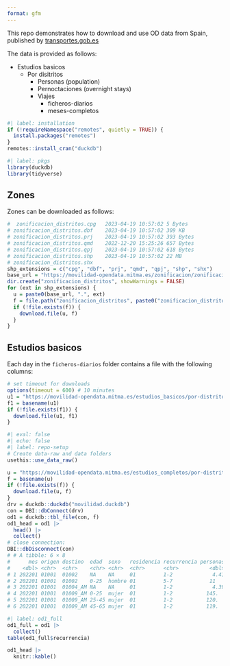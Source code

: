 ```yaml
---
format: gfm
---
```


This repo demonstrates how to download and use OD data from Spain, published by [transportes.gob.es](https://www.transportes.gob.es/ministerio/proyectos-singulares/estudios-de-movilidad-con-big-data/opendata-movilidad)

The data is provided as follows:

- Estudios basicos
    - Por disitritos
      - Personas (population)
      - Pernoctaciones (overnight stays)
      - Viajes
        - ficheros-diarios
        - meses-completos

```r
#| label: installation
if (!requireNamespace("remotes", quietly = TRUE)) {
  install.packages("remotes")
}
remotes::install_cran("duckdb")
```

```r
#| label: pkgs
library(duckdb)
library(tidyverse)
```

## Zones

Zones can be downloaded as follows:

```r
#  zonificacion_distritos.cpg	2023-04-19 10:57:02	5 Bytes
# zonificacion_distritos.dbf	2023-04-19 10:57:02	309 KB
# zonificacion_distritos.prj	2023-04-19 10:57:02	393 Bytes
# zonificacion_distritos.qmd	2022-12-20 15:25:26	657 Bytes
# zonificacion_distritos.qpj	2023-04-19 10:57:02	618 Bytes
# zonificacion_distritos.shp	2023-04-19 10:57:02	22 MB
# zonificacion_distritos.shx
shp_extensions = c("cpg", "dbf", "prj", "qmd", "qpj", "shp", "shx")
base_url = "https://movilidad-opendata.mitma.es/zonificacion/zonificacion_distritos/zonificacion_distritos"
dir.create("zonificacion_distritos", showWarnings = FALSE)
for (ext in shp_extensions) {
  u = paste0(base_url, ".", ext)
  f = file.path("zonificacion_distritos", paste0("zonificacion_distritos.", ext))
  if (!file.exists(f)) {
    download.file(u, f)
  }
}
```

## Estudios basicos

Each day in the `ficheros-diarios` folder contains a file with the following columns:

```r
# set timeout for downloads
options(timeout = 600) # 10 minutes
u1 = "https://movilidad-opendata.mitma.es/estudios_basicos/por-distritos/viajes/ficheros-diarios/2024-03/20240301_Viajes_distritos.csv.gz"
f1 = basename(u1)
if (!file.exists(f1)) {
  download.file(u1, f1)
}

```




```r
#| eval: false
#| echo: false
#| label: repo-setup
# Create data-raw and data folders
usethis::use_data_raw()
```

```r
u = "https://movilidad-opendata.mitma.es/estudios_completos/por-distritos/movilidad_obligada/meses-completos/202201_Movilidad_obligada_distritos.csv.gz"
f = basename(u)
if (!file.exists(f)) {
  download.file(u, f)
}
drv = duckdb::duckdb("movilidad.duckdb")
con = DBI::dbConnect(drv)
od1 = duckdb::tbl_file(con, f)
od1_head = od1 |>
  head() |>
  collect()
# close connection:
DBI::dbDisconnect(con)
# # A tibble: 6 × 8
#      mes origen destino  edad  sexo   residencia recurrencia personas
#    <dbl> <chr>  <chr>    <chr> <chr>  <chr>      <chr>          <dbl>
# 1 202201 01001  01002    NA    NA     01         1-2             4.41
# 2 202201 01001  01002    0-25  hombre 01         5-7            11   
# 3 202201 01001  01004_AM NA    NA     01         1-2             4.39
# 4 202201 01001  01009_AM 0-25  mujer  01         1-2           145.  
# 5 202201 01001  01009_AM 25-45 mujer  01         1-2           120.  
# 6 202201 01001  01009_AM 45-65 mujer  01         1-2           119.  
```

```r
#| label: od1_full
od1_full = od1 |>
  collect()
table(od1_full$recurrencia)
```


```r
od1_head |>
  knitr::kable()
```